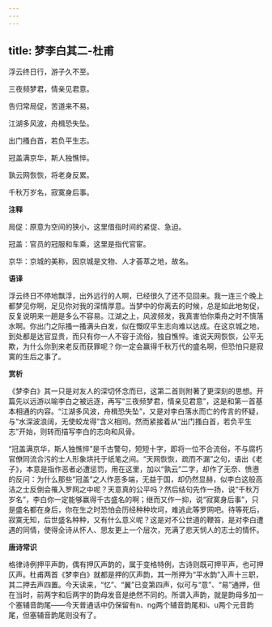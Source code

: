 ```yaml
---
---
---
```

title: 梦李白其二-杜甫
---

浮云终日行，游子久不至。

三夜频梦君，情亲见君意。

告归常局促，苦道来不易。

江湖多风波，舟楫恐失坠。

出门搔白首，若负平生志。

冠盖满京华，斯人独憔悴。

孰云网恢恢，将老身反累。

千秋万岁名，寂寞身后事。

**注释**

局促：原意为空间的狭小，这里借指时间的紧促、急迫。

冠盖：官员的冠服和车乘，这里是指代官宦。

京华：京城的美称，因京城是文物、人才荟萃之地，故名。

**语译**

浮云终日不停地飘浮，出外远行的人啊，已经很久了还不见回来。我一连三个晚上都梦见你啊，足见你对我的深情厚意。当梦中的你离去的时候，总是如此地匆促，反复说明来一趟是多么不容易。江湖之上，风波频发，我真害怕你乘舟之时不慎落水啊。你出门之际搔一搔满头白发，似在慨叹平生志向难以达成。在这京城之地，到处都是达官显贵，而只有你一人不容于流俗，独自憔悴。谁说天网恢恢，公平无欺，为什么你到来老反而获罪呢？你一定会赢得千秋万代的盛名啊，但恐怕只是寂寞的生后之事了。

**赏析**

《梦李白》其一只是对友人的深切怀念而已，这第二首则附著了更深刻的思想。开篇先以远游以喻李白之被远逐，再写“三夜频梦君，情亲见君意”，这是和第一首基本相通的内容。“江湖多风波，舟楫恐失坠”，又是对李白落水而亡的传言的怀疑，与“水深波浪阔，无使蛟龙得”含义相同。然而紧接着从“出门搔白首，若负平生志”开始，则转而描写李白的志向和风骨。

“冠盖满京华，斯人独憔悴”是千古警句，短短十字，即将一位不合流俗，不与腐朽官僚同流合污的士人形象烘托于纸笔之间。“天网恢恢，疏而不漏”之句，语出《老子》，本意是指作恶者必遭惩罚，用在这里，加以“孰云”二字，却作了无奈、愤懑的反问：为什么那些“冠盖”之人作恶多端，无益于国，却仍然显赫，似李白这般高洁之士反倒会罹入罗网之中呢？天意真的公平吗？然后结句先作一扬，说“千秋万岁名”，李白你一定能够赢得千古盛名的啊；继而又作一抑，说“寂寞身后事”，只是盛名都在身后，你在生之时恐怕会历经种种坎坷，难逃此等罗网吧。待等死后，寂寞无知，后世盛名种种，又有什么意义呢？这是对不公世道的鞭笞，是对李白遭遇的同情，使得全诗从怀人、思友更上一个层次，充满了悲天悯人的志士的情怀。

**唐诗常识**

格律诗例押平声韵，偶有押仄声韵的，属于变格特例，古诗则既可押平声，也可押仄声。杜甫两首《梦李白》就都是押的仄声韵，其一所押为“平水韵”入声十三职，其二押去声四置。今天读来，“忆”、“翼”已变第四声，似可与“意”、“易”通押，但在当时，前两字和后两字的韵母发音是绝然不同的。所谓入声韵，就是韵母多加一个塞辅音韵尾——今天普通话中仍保留有n、ng两个辅音韵尾和i、u两个元音韵尾，但塞辅音韵尾则没有了。